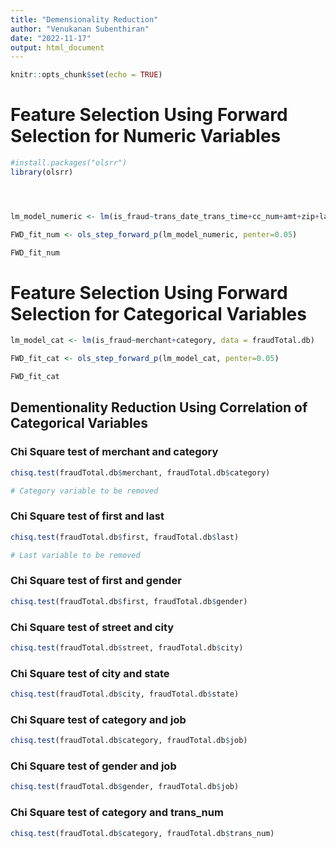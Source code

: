 ```yaml
---
title: "Demensionality Reduction"
author: "Venukanan Subenthiran"
date: "2022-11-17"
output: html_document
---
```


```r
knitr::opts_chunk$set(echo = TRUE)
```

# Feature Selection Using Forward Selection for Numeric Variables
```r
#install.packages("olsrr")
library(olsrr)




lm_model_numeric <- lm(is_fraud~trans_date_trans_time+cc_num+amt+zip+lat+long+city_pop+dob+unix_time+merch_lat+merch_long, data = fraudTotal.db)

FWD_fit_num <- ols_step_forward_p(lm_model_numeric, penter=0.05)

FWD_fit_num

```

# Feature Selection Using Forward Selection for Categorical Variables
```r

lm_model_cat <- lm(is_fraud~merchant+category, data = fraudTotal.db)

FWD_fit_cat <- ols_step_forward_p(lm_model_cat, penter=0.05)

FWD_fit_cat

```
## Dementionality Reduction Using Correlation of Categorical Variables

### Chi Square test of merchant and category
```r

chisq.test(fraudTotal.db$merchant, fraudTotal.db$category)

# Category variable to be removed

```
### Chi Square test of first and last
```r

chisq.test(fraudTotal.db$first, fraudTotal.db$last)

# Last variable to be removed

```
### Chi Square test of first and gender
```r

chisq.test(fraudTotal.db$first, fraudTotal.db$gender)

```
### Chi Square test of street and city
```r

chisq.test(fraudTotal.db$street, fraudTotal.db$city)

```

### Chi Square test of city and state
```r

chisq.test(fraudTotal.db$city, fraudTotal.db$state)

```


### Chi Square test of category and job
```r

chisq.test(fraudTotal.db$category, fraudTotal.db$job)

```

### Chi Square test of gender and job
```r

chisq.test(fraudTotal.db$gender, fraudTotal.db$job)

```

### Chi Square test of category and trans_num
```r

chisq.test(fraudTotal.db$category, fraudTotal.db$trans_num)

```
